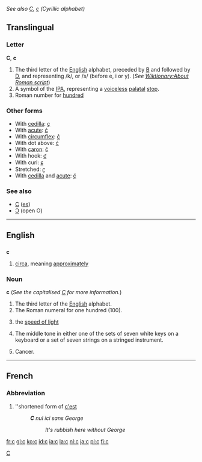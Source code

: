 ''See also [[C]], [[с]] (Cyrillic alphabet)''
==Translingual==

===Letter===
'''C''', '''c'''

#The third letter of the [[English]] alphabet, preceded by [[B]] and followed by [[D]], and representing /k/, or /s/ (before e, i or y). (''See [[Wiktionary:About Roman script]]'')
#A symbol of the [[IPA]], representing a [[voiceless]] [[palatal]] [[stop]].
#Roman number for [[hundred]] 

===Other forms===
*With [[cedilla]]: [[ç]]
*With [[acute]]: [[ć]]
*With [[circumflex]]: [[ĉ]]
*With dot above: [[ċ]]
*With [[caron]]: [[č]]
*With hook: [[ƈ]]
*With curl: [[ɕ]]
*Stretched: [[ʗ]]
*With [[cedilla]] and [[acute]]: [[ḉ]]

===See also===
*[[С]] ([[es]])
*[[Ɔ]] (open O)

[[Category:Latin letters|C]]

----

==English==

==={{abbreviation}}===
'''c'''
# [[circa]], meaning [[approximately]]

===Noun===
'''c''' (''See the capitalised [[C]] for more information.'')
<!--Note - do not add symbols here.  Add them to the "Symbol" section.-->

#The third letter of the [[English]] alphabet.
#The Roman numeral for one hundred (100).
#{{physics}} the [[speed of light]]
#The middle tone in either one of the sets of seven white keys on a keyboard or a set of seven strings on a stringed instrument.
#{{informal}} Cancer.

----

==French==

===Abbreviation===
# {{frtxt}} ''shortened form of [[c'est]]
#:'''''C''' nul ici sans George''
#::''It's rubbish here without George''

[[fr:c]]
[[gl:c]]
[[ko:c]]
[[id:c]]
[[ia:c]]
[[la:c]]
[[nl:c]]
[[ja:c]]
[[pl:c]]
[[fi:c]]